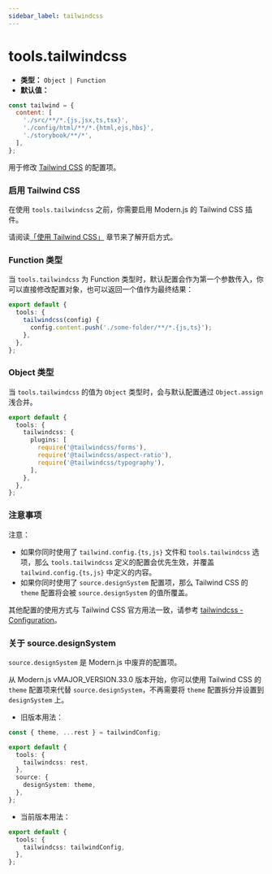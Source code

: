 ```yaml
---
sidebar_label: tailwindcss
---
```


# tools.tailwindcss

- **类型：** `Object | Function`
- **默认值：**

```js
const tailwind = {
  content: [
    './src/**/*.{js,jsx,ts,tsx}',
    './config/html/**/*.{html,ejs,hbs}',
    './storybook/**/*',
  ],
};
```

用于修改 [Tailwind CSS](https://tailwindcss.com/docs/configuration) 的配置项。

### 启用 Tailwind CSS

在使用 `tools.tailwindcss` 之前，你需要启用 Modern.js 的 Tailwind CSS 插件。

请阅读[「使用 Tailwind CSS」](/guides/basic-features/css.html#使用-tailwind-css) 章节来了解开启方式。

### Function 类型

当 `tools.tailwindcss` 为 Function 类型时，默认配置会作为第一个参数传入，你可以直接修改配置对象，也可以返回一个值作为最终结果：

```ts title="modern.config.ts"
export default {
  tools: {
    tailwindcss(config) {
      config.content.push('./some-folder/**/*.{js,ts}');
    },
  },
};
```

### Object 类型

当 `tools.tailwindcss` 的值为 `Object` 类型时，会与默认配置通过 `Object.assign` 浅合并。

```ts title="modern.config.ts"
export default {
  tools: {
    tailwindcss: {
      plugins: [
        require('@tailwindcss/forms'),
        require('@tailwindcss/aspect-ratio'),
        require('@tailwindcss/typography'),
      ],
    },
  },
};
```

### 注意事项

注意：

- 如果你同时使用了 `tailwind.config.{ts,js}` 文件和 `tools.tailwindcss` 选项，那么 `tools.tailwindcss` 定义的配置会优先生效，并覆盖 `tailwind.config.{ts,js}` 中定义的内容。
- 如果你同时使用了 `source.designSystem` 配置项，那么 Tailwind CSS 的 `theme` 配置将会被 `source.designSystem` 的值所覆盖。

其他配置的使用方式与 Tailwind CSS 官方用法一致，请参考 [tailwindcss - Configuration](https://tailwindcss.com/docs/configuration)。

### 关于 source.designSystem

`source.designSystem` 是 Modern.js 中废弃的配置项。

从 Modern.js vMAJOR_VERSION.33.0 版本开始，你可以使用 Tailwind CSS 的 `theme` 配置项来代替 `source.designSystem`，不再需要将 `theme` 配置拆分并设置到 `designSystem` 上。

- 旧版本用法：

```ts title="modern.config.ts"
const { theme, ...rest } = tailwindConfig;

export default {
  tools: {
    tailwindcss: rest,
  },
  source: {
    designSystem: theme,
  },
};
```

- 当前版本用法：

```ts title="modern.config.ts"
export default {
  tools: {
    tailwindcss: tailwindConfig,
  },
};
```
